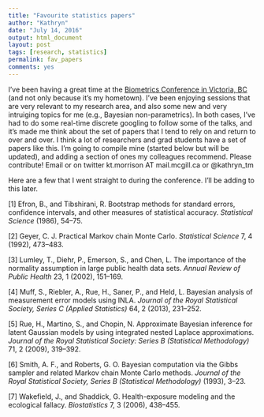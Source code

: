 ```yaml
---
title: "Favourite statistics papers"
author: "Kathryn"
date: "July 14, 2016"
output: html_document
layout: post
tags: [research, statistics]
permalink: fav_papers
comments: yes
---
```

  
  
I've been having a great time at the <a href="https://biometricconference.org/">Biometrics Conference in Victoria, BC</a> (and not only because it's my hometown). I've been enjoying sessions that are very relevant to my research area, and also some new and very intruiging topics for me (e.g., Bayesian non-parametrics). In both cases, I've had to do some real-time discrete googling to follow some of the talks, and it's made me think about the set of papers that I tend to rely on and return to over and over. I think a lot of researchers and grad students have a set of papers like this. I'm going to compile mine (started below but will be updated), and adding a section of ones my colleagues recommend. Please contribute! Email or on twitter kt.morrison AT mail.mcgill.ca or @kathryn_tm

<!--more-->

Here are a few that I went straight to during the conference. I'll be adding to this later. 


[1] Efron, B., and Tibshirani, R. Bootstrap methods for standard errors, confidence intervals, and other measures of statistical accuracy. *Statistical Science* (1986), 54–75.

[2] Geyer, C. J. Practical Markov chain Monte Carlo. *Statistical Science* 7, 4 (1992), 473–483.

[3] Lumley, T., Diehr, P., Emerson, S., and Chen, L. The importance of the normality assumption
in large public health data sets. *Annual Review of Public Health* 23, 1 (2002), 151–169.

[4] Muff, S., Riebler, A., Rue, H., Saner, P., and Held, L. Bayesian analysis of measurement error models using INLA. *Journal of the Royal Statistical Society, Series C (Applied Statistics)* 64, 2 (2013), 231–252.

[5] Rue, H., Martino, S., and Chopin, N. Approximate Bayesian inference for latent Gaussian models by using integrated nested Laplace approximations. *Journal of the Royal Statistical Society: Series B (Statistical Methodology)* 71, 2 (2009), 319–392.

[6] Smith, A. F., and Roberts, G. O. Bayesian computation via the Gibbs sampler and related Markov chain Monte Carlo methods. *Journal of the Royal Statistical Society, Series B (Statistical Methodology)* (1993), 3–23.

[7] Wakefield, J., and Shaddick, G. Health-exposure modeling and the ecological fallacy. *Biostatistics* 7, 3 (2006), 438–455.


